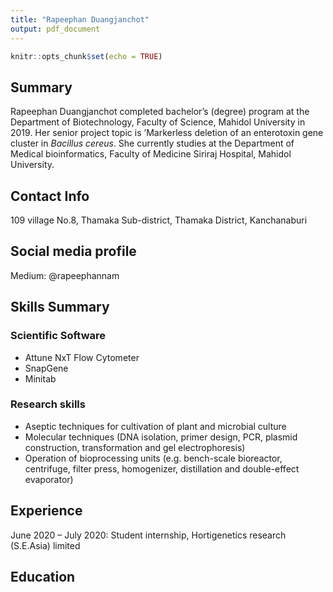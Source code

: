 ```yaml
---
title: "Rapeephan Duangjanchot"
output: pdf_document
---
```


```r
knitr::opts_chunk$set(echo = TRUE)
```

## Summary 

Rapeephan Duangjanchot completed bachelor’s (degree) program at the Department of Biotechnology, Faculty of Science, Mahidol University in 2019. Her senior project topic is ‘Markerless deletion of an enterotoxin gene cluster in *Bacillus cereus*. She currently studies at the Department of Medical bioinformatics, Faculty of Medicine Siriraj Hospital, Mahidol University. 

## Contact Info
109 village No.8, Thamaka Sub-district, Thamaka District, Kanchanaburi

## Social media profile
Medium: @rapeephannam

## Skills Summary 

### Scientific Software

- Attune NxT Flow Cytometer 
- SnapGene
- Minitab  

### Research skills 

- Aseptic techniques for cultivation of plant and microbial culture
- Molecular techniques (DNA isolation, primer design, PCR, plasmid construction, 
transformation and gel electrophoresis)
- Operation of bioprocessing units (e.g. bench-scale bioreactor, centrifuge, filter 
press, homogenizer, distillation and double-effect evaporator) 

## Experience

June 2020 – July 2020: Student internship, Hortigenetics research (S.E.Asia) limited

## Education

